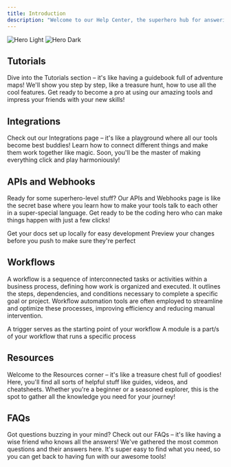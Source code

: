 ```yaml
---
title: Introduction
description: "Welcome to our Help Center, the superhero hub for answering all your questions! Imagine it's like a magical library where all the answers to your wonders are waiting. Whether you're a tech whiz or just getting started, our Help Center is here to make sure you find exactly what you need, like a superhero sidekick ready to save the day!"
---
```


<img
  className="block dark:hidden"
  src="/images/hero-light.svg"
  alt="Hero Light"
/>
<img
  className="hidden dark:block"
  src="/images/hero-dark.svg"
  alt="Hero Dark"
/>

## Tutorials

Dive into the Tutorials section – it's like having a guidebook full of adventure maps! We'll show you step by step, like a treasure hunt, how to use all the cool features. Get ready to become a pro at using our amazing tools and impress your friends with your new skills!

<CardGroup cols={3}>
  <Card
    title="How to create a company?"
    icon="building"
    href="https://mintlify.com/docs/quickstart"
  >
  </Card>
  <Card
    title="How to create a client?"
    icon="user-tie"
    href="https://mintlify.com/docs/development"
  >
  </Card>
  <Card
    title="How to create a personnel?"
    icon="user-plus"
    href="https://mintlify.com/docs/development"
  >
  </Card>
</CardGroup>

## Integrations

Check out our Integrations page – it's like a playground where all our tools become best buddies! Learn how to connect different things and make them work together like magic. Soon, you'll be the master of making everything click and play harmoniously!

<CardGroup cols={3}>
  <Card
    title="What is an Integration"
    icon="vector-square"
    href="https://mintlify.com/docs/quickstart"
  >
  </Card>
  <Card
    title="Slack"
    icon="slack"
    href="https://mintlify.com/docs/development"
  >
  </Card>
  <Card
    title="Discord"
    icon="discord"
    href="https://mintlify.com/docs/development"
  >
  </Card>
</CardGroup>

## APIs and Webhooks

Ready for some superhero-level stuff? Our APIs and Webhooks page is like the secret base where you learn how to make your tools talk to each other in a super-special language. Get ready to be the coding hero who can make things happen with just a few clicks!

<CardGroup cols={2}>
  <Card
    title="API Token"
    icon="key"
    href="https://mintlify.com/docs/quickstart"
  >
    Get your docs set up locally for easy development
  </Card>
  <Card
    title="Authentication"
    icon="lock"
    href="https://mintlify.com/docs/development"
  >
    Preview your changes before you push to make sure they're perfect
  </Card>
</CardGroup>

## Workflows

A workflow is a sequence of interconnected tasks or activities within a business process, defining how work is organized and executed. It outlines the steps, dependencies, and conditions necessary to complete a specific goal or project. Workflow automation tools are often employed to streamline and optimize these processes, improving efficiency and reducing manual intervention.

<CardGroup cols={2}>
  <Card
    title="Triggers"
    icon="play"
    href="https://mintlify.com/docs/quickstart"
  >
    A trigger serves as the starting point of your workflow
  </Card>
  <Card
    title="Modules"
    icon="box-open"
    href="https://mintlify.com/docs/development"
  >
    A module is a part/s of your workflow that runs a specific process
  </Card>
</CardGroup>

## Resources

Welcome to the Resources corner – it's like a treasure chest full of goodies! Here, you'll find all sorts of helpful stuff like guides, videos, and cheatsheets. Whether you're a beginner or a seasoned explorer, this is the spot to gather all the knowledge you need for your journey!

## FAQs

Got questions buzzing in your mind? Check out our FAQs – it's like having a wise friend who knows all the answers! We've gathered the most common questions and their answers here. It's super easy to find what you need, so you can get back to having fun with our awesome tools!
